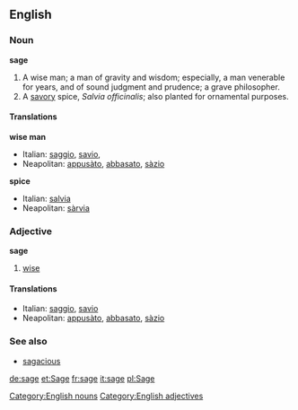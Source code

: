 ==English==
===Noun===
[[Category:English nouns]]
'''sage'''
#A wise man; a man of gravity and wisdom; especially, a man venerable for years, and of sound judgment and prudence; a grave philosopher.
#A [[savory]] spice, ''Salvia officinalis''; also planted for ornamental purposes.

====Translations====
{{checktrans}}
'''wise man'''
*Italian: [[saggio]], [[savio]],
*Neapolitan: [[appusàto]], [[abbasato]], [[sàzio]]
'''spice'''
*Italian: [[salvia]] 
*Neapolitan: [[sàrvia]] 

===Adjective===
[[Category:English adjectives]]
'''sage'''
#[[wise]]

====Translations====
*Italian: [[saggio]], [[savio]]
*Neapolitan: [[appusàto]], [[abbasato]], [[sàzio]]
===See also===
*[[sagacious]]

[[de:sage]]
[[et:Sage]]
[[fr:sage]]
[[it:sage]]
[[pl:Sage]]